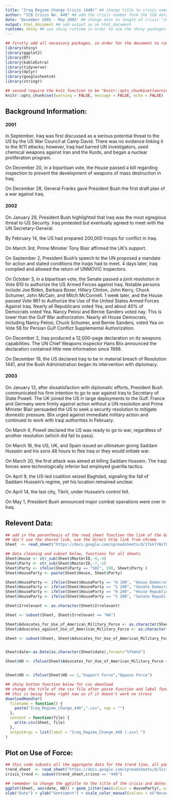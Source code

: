 ---
title: "Iraq Regime Change Crisis (440)" ## change title to crisis name ie. "Iraq Regime Change Crisis (440)"
author: "ICB Crisis No. 440" ## add the crisis number form the ICB data set "ICB Crisis No. 440"
date: 'December 2001 - May 2003' ## change date to length of crisis "June 2002 - May 2003"
output: html_document ## add output as an html_document
runtime: shiny ## use shiny runtime in order to use the shiny packages for applications
---

```{r setup, include=FALSE}
## firstly add all necessary packages, in order for the document to run, the packages must be first installed via the console unless you already have them in your RStudio, use "install_packages" as the command in the console
library(shiny)
library(ggplot2)
library(DT)
library(kableExtra)
library(tidyverse)
library(dplyr)
library(googlesheets4)
library(stringr)

## second require the knit function to be "knitr::opts_chunk$set(warning = FALSE, message = FALSE, echo = FALSE)" in order for all output to go from Rmarkdown to HTML
knitr::opts_chunk$set(warning = FALSE, message = FALSE, echo = FALSE)
```

## Background Information:
#### 2001
In September, Iraq was first discussed as a serious potential threat to the US by the US War Council at Camp David. There was no evidence linking it to the 9/11 attacks; however, Iraq had barred UN investigators, used chemical weapons against Iran and the Kurds, and began a nuclear proliferation program. 

On December 20, in a bipartisan vote, the House passed a bill regarding inspection to prevent the development of weapons of mass destruction in Iraq. 

On December 28, General Franks gave President Bush the first draft plan of a war against Iraq. 

#### 2002
On January 29, President Bush highlighted that Iraq was the most egregious threat to US Security. Iraq protested but eventually agreed to meet with the UN Secretary-General. 

By February 14, the US had prepared 200,000 troops for conflict in Iraq. 

On March 3rd, Prime Minister Tony Blair affirmed the UK’s support. 

On September 2, President Bush’s speech to the UN proposed a mandate for action and stated conditions the Iraqis had to meet. 4 days later, Iraq complied and allowed the return of UNMOVIC inspectors. 

On October 3, in a bipartisan vote, the Senate passed a joint resolution in Vote 610 to authorize the US Armed Forces against Iraq. Notable persons include Joe Biden, Barbara Boxer, Hillary Clinton, John Kerry, Chuck Schumer, John McCain, and Mitch McConnell. 1 week later, and the House passed Vote 961 to Authorize the Use of the United States Armed Forces Against Iraq. Nearly all Republicans voted Yea, and about 40% of Democrats voted Yea. Nancy Pelosi and Bernie Sanders voted nay. This is lower than the Gulf War authorization. Nearly all House Democrats, including Nancy Pelosi, Chuck Schumer, and Bernie Sanders, voted Yea on Vote 56 for Persian Gulf Conflict Supplemental Authorization. 

On December 2, Iraq produced a 12,000-page declaration on its weapons capabilities. The UN Chief Weapons inspector Hans Blix announced the declaration contained little new information since 1998. 

On December 19, the US declared Iraq to be in material breach of Resolution 1441, and the Bush Administration began its intervention with diplomacy. 

#### 2003
On January 13, after dissatisfaction with diplomatic efforts, President Bush communicated his firm intention to go to war against Iraq to Secretary of State Powell. The UK joined the US in large deployments to the Gulf. France and Germany were firmly against action without a UN resolution and Prime Minister Blair persuaded the US to seek a security resolution to mitigate domestic pressure. Blix urged against immediate military action and continued to work with Iraqi authorities in February. 

On March 4, Powell declared the US was ready to go to war, regardless of another resolution (which did fail to pass). 

On March 16, the US, UK, and Spain issued an ultimatum giving Saddam Hussein and his sons 48 hours to flee Iraq or they would initiate war. 

On March 20, the first attack was aimed at killing Saddam Hussein. The Iraqi forces were technologically inferior but employed guerilla tactics. 

On April 9, the US-led coalition seized Baghdad, signaling the fall of Saddam Hussein’s regime, yet his location remained unclear. 

On April 14, the last city, Tikrit, under Hussein’s control fell. 

On May 1, President Bush announced major combat operations were over in Iraq. 


## Relevent Data:
```{r warning = FALSE}
## add in the parenthesis of the read_sheet function the link of the Google sheet
## don't use the shared link, use the direct http link from chrome
Sheet  <- read_sheet("https://docs.google.com/spreadsheets/d/17xk7rBsTFC41Q4GZ5gJBz8f8f2NEdMCUnkVcJCCyNkw/edit#gid=1276040235")

## data cleaning and subset below, functions for all sheets
Sheet$House <- str_sub(Sheet$MasterID,-4,-4)
Sheet$Party <- str_sub(Sheet$MasterID,-7,-5)
Sheet$Party <- ifelse(Sheet$Party == "SBI", 100, Sheet$Party )
Sheet$HouseParty <- paste(Sheet$House, Sheet$Party)

Sheet$HouseParty <- ifelse(Sheet$HouseParty == "H 100", "House Democrat", Sheet$HouseParty)
Sheet$HouseParty <- ifelse(Sheet$HouseParty == "S 100", "Senate Democrat", Sheet$HouseParty)
Sheet$HouseParty <- ifelse(Sheet$HouseParty == "H 200", "House Republican", Sheet$HouseParty)
Sheet$HouseParty <- ifelse(Sheet$HouseParty == "S 200", "Senate Republican", Sheet$HouseParty)

Sheet$Irrelevant <- as.character(Sheet$Irrelevant)

Sheet <- subset(Sheet, Sheet$Irrelevant == "NA")

Sheet$Advocates_for_Use_of_American_Military_Force <- as.character(Sheet$Advocates_for_Use_of_American_Military_Force)
Sheet$Advocates_against_Use_of_American_Military_Force <- as.character(Sheet$Advocates_against_Use_of_American_Military_Force)

Sheet <- subset(Sheet, Sheet$Advocates_for_Use_of_American_Military_Force == 1 | Sheet$Advocates_against_Use_of_American_Military_Force == 1)


Sheet$date<-as.Date(as.character(Sheet$date),format="%Y%m%d")

Sheet$HD <- ifelse(Sheet$Advocates_for_Use_of_American_Military_Force == "NA",0,1)


Sheet$HD <- ifelse(Sheet$HD == 1,"Support Force","Oppose Force")

## shiny button function below for csv download
## change the title of the csv file after paste function and label function
## this is being funky right now so if it doesn't work no stress
downloadHandler(
  filename = function() { 
    paste("Iraq_Regime_Change_440",".csv", sep = "")
  }, 
  content = function(file) {
    write.csv(Sheet, file)
  },
  outputArgs = list(label = "Iraq_Regime_Change_440 (.csv) ")
)

```

## Plot on Use of Force:
```{r, warning = FALSE}
## this code subsets all the aggregate data for the trend line, all you have to do to retrieve the trend line for your crisis is change the crisno == "440" value to whatever crisis number the new crisis has
trend_sheet  <- read_sheet("https://docs.google.com/spreadsheets/d/1s1tsOtG2CcIrLPN7RxT-QRY7vNiYFy8SMA3tbGk_PpI/edit#gid=1633578064")
crisis_trend <- subset(trend_sheet,crisno == "440")

## remember to change the ggtitle to the title of the crisis and dates
ggplot(Sheet, aes(date, HD)) + geom_jitter(aes(colour = HouseParty), width = 2, height = 0.3, size = 3, alpha = .6)  + ggtitle("Iraq 2002-03") +  
xlab("Date") + ylab("Sentiment") + scale_color_manual(values = c("House Democrat" = "dodgerblue2", "House Republican"="red","Senate Democrat" = "dark blue", "Senate Republican" = "firebrick4")) + geom_line(data=crisis_trend, aes(x= as.Date(speech_cutoff_date), y = avg_agg_support))


```